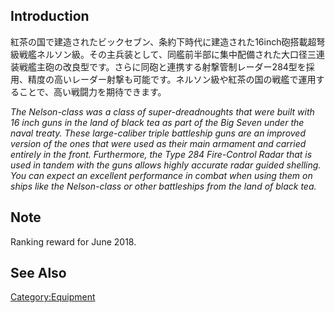 {{EquipmentInfo|300}}

==Introduction==
紅茶の国で建造されたビックセブン、条約下時代に建造された16inch砲搭載超弩級戦艦ネルソン級。その主兵装として、同艦前半部に集中配備された大口径三連装戦艦主砲の改良型です。さらに同砲と連携する射撃管制レーダー284型を採用、精度の高いレーダー射撃も可能です。ネルソン級や紅茶の国の戦艦で運用することで、高い戦闘力を期待できます。

''The Nelson-class was a class of super-dreadnoughts that were built with 16 inch guns in the land of black tea as part of the Big Seven under the naval treaty. These large-caliber triple battleship guns are an improved version of the ones that were used as their main armament and carried entirely in the front. Furthermore, the Type 284 Fire-Control Radar that is used in tandem with the guns allows highly accurate radar guided shelling. You can expect an excellent performance in combat when using them on ships like the Nelson-class or other battleships from the land of black tea.''

==Note==
Ranking reward for June 2018.

==See Also==

{{Equipmentlist}}
[[Category:Equipment]]